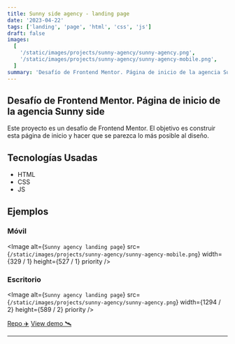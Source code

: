 ```yaml
---
title: Sunny side agency - landing page
date: '2023-04-22'
tags: ['landing', 'page', 'html', 'css', 'js']
draft: false
images:
  [
    '/static/images/projects/sunny-agency/sunny-agency.png',
    '/static/images/projects/sunny-agency/sunny-agency-mobile.png',
  ]
summary: 'Desafío de Frontend Mentor. Página de inicio de la agencia Sunny side.'
---
```


## Desafío de Frontend Mentor. Página de inicio de la agencia Sunny side

Este proyecto es un desafío de Frontend Mentor. El objetivo es construir esta página de inicio y hacer que se parezca lo más posible al diseño.

## Tecnologías Usadas

- HTML
- CSS
- JS

## Ejemplos

### Móvil

<Image
  alt={`Sunny agency landing page`}
  src={`/static/images/projects/sunny-agency/sunny-agency-mobile.png`}
  width={329 / 1}
  height={527 / 1}
  priority
/>

### Escritorio

<Image
  alt={`Sunny agency landing page`}
  src={`/static/images/projects/sunny-agency/sunny-agency.png`}
  width={1294 / 2}
  height={589 / 2}
  priority
/>

[Repo ✈️](https://github.com/robert-ds/sunny-side-agency)
[View demo 🛰](https://robert-ds.github.io/sunny-side-agency/)

---
